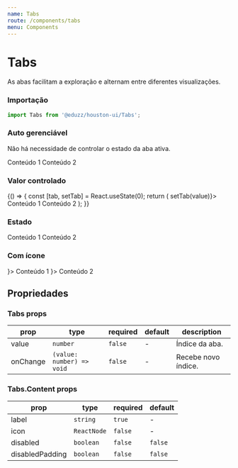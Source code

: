 ```yaml
---
name: Tabs
route: /components/tabs
menu: Components
---
```





# Tabs

As abas facilitam a exploração e alternam entre diferentes visualizações.

### Importação

```js
import Tabs from '@eduzz/houston-ui/Tabs';
```

### Auto gerenciável

Não há necessidade de controlar o estado da aba ativa.

<Playground>
  <Tabs>
    <Tabs.Content label='Título 1'>Conteúdo 1</Tabs.Content>
    <Tabs.Content label='Título 2'>Conteúdo 2</Tabs.Content>
  </Tabs>
</Playground>

### Valor controlado

<Playground>
  {() => {
    const [tab, setTab] = React.useState(0);
    return (
      <Tabs value={tab} onChange={value => setTab(value)}>
        <Tabs.Content label='Título 1'>Conteúdo 1</Tabs.Content>
        <Tabs.Content label='Título 2'>Conteúdo 2</Tabs.Content>
      </Tabs>
    );
  }}
</Playground>

### Estado

<Playground>
  <Tabs>
    <Tabs.Content label='Título 1'>Conteúdo 1</Tabs.Content>
    <Tabs.Content label='Desabilitado 2' disabled>
      Conteúdo 2
    </Tabs.Content>
  </Tabs>
</Playground>

### Com ícone

<Playground>
  <Tabs>
    <Tabs.Content label='Título 1' icon={<InsertEmoticonIcon />}>
      Conteúdo 1
    </Tabs.Content>
    <Tabs.Content label='Título 2' icon={<InsertEmoticonIcon />}>
      Conteúdo 2
    </Tabs.Content>
  </Tabs>
</Playground>

## Propriedades

### Tabs props

| prop     | type                      | required | default | description         |
| -------- | ------------------------- | -------- | ------- | ------------------- |
| value    | `number`                  | `false`  | -       | Índice da aba.      |
| onChange | `(value: number) => void` | `false`  | -       | Recebe novo índice. |

### Tabs.Content props

| prop            | type        | required | default |
| --------------- | ----------- | -------- | ------- |
| label           | `string`    | `true`   | -       |
| icon            | `ReactNode` | `false`  | -       |
| disabled        | `boolean`   | `false`  | `false` |
| disabledPadding | `boolean`   | `false`  | `false` |
